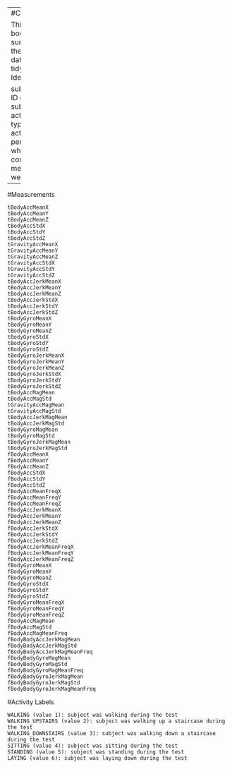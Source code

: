 ---
#Code Book

This code book summarizes the resulting data fields in tidy.txt.
Identifiers

    subject - The ID of the test subject
    activity - The type of activity performed when the corresponding measurements were taken
------------------
#Measurements

    tBodyAccMeanX
    tBodyAccMeanY
    tBodyAccMeanZ
    tBodyAccStdX
    tBodyAccStdY
    tBodyAccStdZ
    tGravityAccMeanX
    tGravityAccMeanY
    tGravityAccMeanZ
    tGravityAccStdX
    tGravityAccStdY
    tGravityAccStdZ
    tBodyAccJerkMeanX
    tBodyAccJerkMeanY
    tBodyAccJerkMeanZ
    tBodyAccJerkStdX
    tBodyAccJerkStdY
    tBodyAccJerkStdZ
    tBodyGyroMeanX
    tBodyGyroMeanY
    tBodyGyroMeanZ
    tBodyGyroStdX
    tBodyGyroStdY
    tBodyGyroStdZ
    tBodyGyroJerkMeanX
    tBodyGyroJerkMeanY
    tBodyGyroJerkMeanZ
    tBodyGyroJerkStdX
    tBodyGyroJerkStdY
    tBodyGyroJerkStdZ
    tBodyAccMagMean
    tBodyAccMagStd
    tGravityAccMagMean
    tGravityAccMagStd
    tBodyAccJerkMagMean
    tBodyAccJerkMagStd
    tBodyGyroMagMean
    tBodyGyroMagStd
    tBodyGyroJerkMagMean
    tBodyGyroJerkMagStd
    fBodyAccMeanX
    fBodyAccMeanY
    fBodyAccMeanZ
    fBodyAccStdX
    fBodyAccStdY
    fBodyAccStdZ
    fBodyAccMeanFreqX
    fBodyAccMeanFreqY
    fBodyAccMeanFreqZ
    fBodyAccJerkMeanX
    fBodyAccJerkMeanY
    fBodyAccJerkMeanZ
    fBodyAccJerkStdX
    fBodyAccJerkStdY
    fBodyAccJerkStdZ
    fBodyAccJerkMeanFreqX
    fBodyAccJerkMeanFreqY
    fBodyAccJerkMeanFreqZ
    fBodyGyroMeanX
    fBodyGyroMeanY
    fBodyGyroMeanZ
    fBodyGyroStdX
    fBodyGyroStdY
    fBodyGyroStdZ
    fBodyGyroMeanFreqX
    fBodyGyroMeanFreqY
    fBodyGyroMeanFreqZ
    fBodyAccMagMean
    fBodyAccMagStd
    fBodyAccMagMeanFreq
    fBodyBodyAccJerkMagMean
    fBodyBodyAccJerkMagStd
    fBodyBodyAccJerkMagMeanFreq
    fBodyBodyGyroMagMean
    fBodyBodyGyroMagStd
    fBodyBodyGyroMagMeanFreq
    fBodyBodyGyroJerkMagMean
    fBodyBodyGyroJerkMagStd
    fBodyBodyGyroJerkMagMeanFreq

#Activity Labels

    WALKING (value 1): subject was walking during the test
    WALKING_UPSTAIRS (value 2): subject was walking up a staircase during the test
    WALKING_DOWNSTAIRS (value 3): subject was walking down a staircase during the test
    SITTING (value 4): subject was sitting during the test
    STANDING (value 5): subject was standing during the test
    LAYING (value 6): subject was laying down during the test
